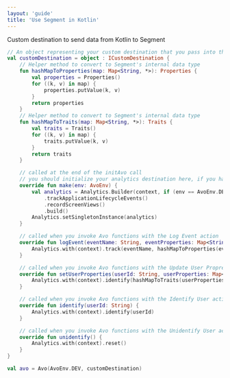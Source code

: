 ```yaml
---
layout: 'guide'
title: 'Use Segment in Kotlin'
---
```


Custom destination to send data from Kotlin to Segment

```kotlin
// An object representing your custom destination that you pass into the Avo constructor
val customDestination = object : ICustomDestination {
    // Helper method to convert to Segment's internal data type
    fun hashMapToProperties(map: Map<String, *>): Properties {
        val properties = Properties()
        for ((k, v) in map) {
            properties.putValue(k, v)
        }
        return properties
    }
    // Helper method to convert to Segment's internal data type
    fun hashMapToTraits(map: Map<String, *>): Traits {
        val traits = Traits()
        for ((k, v) in map) {
            traits.putValue(k, v)
        }
        return traits
    }

    // called at the end of the initAvo call
    // you should initialize your analytics destination here, if you have not done it before
    override fun make(env: AvoEnv) {
        val analytics = Analytics.Builder(context, if (env == AvoEnv.DEV) "devApiKey" else "profApiKey")
            .trackApplicationLifecycleEvents()
            .recordScreenViews()
            .build()
        Analytics.setSingletonInstance(analytics)
    }

    // called when you invoke Avo functions with the Log Event action
    override fun logEvent(eventName: String, eventProperties: Map<String, *>) {
        Analytics.with(context).track(eventName, hashMapToProperties(eventProperties))
    }

    // called when you invoke Avo functions with the Update User Propreties action
    override fun setUserProperties(userId: String, userProperties: Map<String, *>) {
        Analytics.with(context).identify(hashMapToTraits(userProperties))
    }

    // called when you invoke Avo functions with the Identify User action
    override fun identify(userId: String) {
        Analytics.with(context).identify(userId)
    }

    // called when you invoke Avo functions with the Unidentify User action
    override fun unidentify() {
        Analytics.with(context).reset()
    }
}

val avo = Avo(AvoEnv.DEV, customDestination)
```